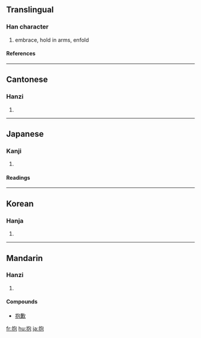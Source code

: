 {{see|抔}}

==Translingual==
===Han character===
{{Han char|rn=64|rad=手|as=05|sn=8|four=5701<sub>2</sub>|canj=手心口山 (QPRU)}}
# embrace, hold in arms, enfold
====References====
{{Han ref|kx=0423.080|dkj=11917|dj=0771.070|hdz=31856.040|uh=62B1|ud=25265|bh=A9EA|bd=43498}}
----
==Cantonese==
===Hanzi===
{{yue-hanzi|jyut=|y=pou5, bou6}}
# {{defn|Cantonese}}
----
==Japanese==
===Kanji===
{{ja-kanji|grade=c|rs=手05}}
# {{defn|Japanese}} 
====Readings====
{{ja-readings|on=[[ほう]] (hō)|kun=[[いだく]] (idaku), [[だく]] (daku), [[かかえる]] (kakaeru)}}
----
==Korean==
===Hanja===
{{ko-hanja|hangeul=포|eumhun=|rv=po|mr=p'o|y=pho}}
# {{defn|Korean}}
----
==Mandarin==
===Hanzi===
{{cmn-hanzi|pin=[[bào]] ([[bao4]])|wg=pao<sup>4</sup>}}
# {{defn|Mandarin}}

====Compounds====

*[[抱歉]]

[[fr:抱]]
[[hu:抱]]
[[ja:抱]]